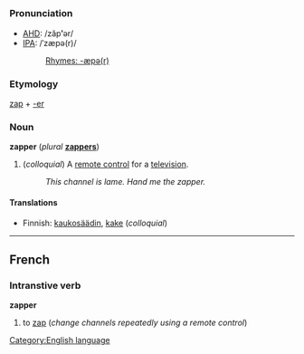 =={{en}}==
[[Category:English language]]
===Pronunciation===
*[[AHD]]: /zăp'''ʹ'''ər/
*[[IPA]]: /ˈzæpə(r)/
*:[[Rhymes:English:-æpə(r)|Rhymes: -æpə(r)]]

===Etymology===
[[zap]] + [[-er]]

===Noun===
'''zapper''' (''plural'' '''[[zappers]]''')
#(''colloquial'') A [[remote control]] for a [[television]].
#: ''This channel is lame.  Hand me the zapper.''

====Translations====
*Finnish: [[kaukosäädin]], [[kake#Finnish|kake]] (''colloquial'')

----
==French==
===Intranstive verb===
'''zapper'''

#to [[zap]] (''change channels repeatedly using a remote control'')